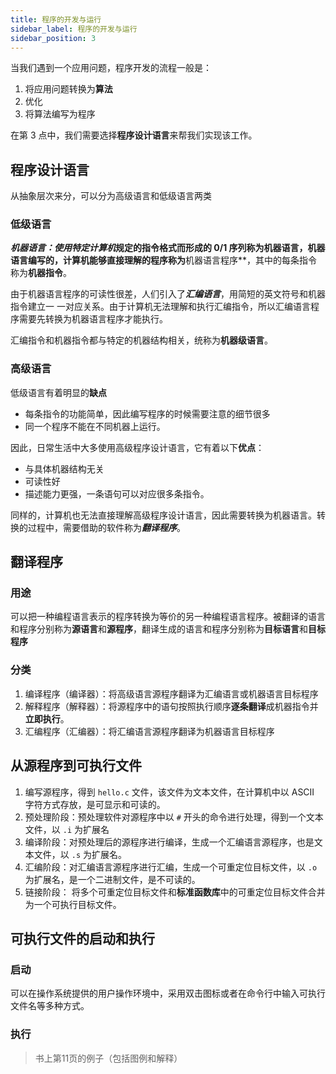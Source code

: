 ```yaml
---
title: 程序的开发与运行
sidebar_label: 程序的开发与运行
sidebar_position: 3
---
```


当我们遇到一个应用问题，程序开发的流程一般是：
1. 将应用问题转换为**算法**
2. 优化
3. 将算法编写为程序

在第 3 点中，我们需要选择**程序设计语言**来帮我们实现该工作。

## 程序设计语言
从抽象层次来分，可以分为高级语言和低级语言两类

### 低级语言
***机器语言：***使用**特定计算机**规定的指令格式而形成的 0/1 序列称为机器语言，机器语言编写的，计算机能够直接理解的程序称为**机器语言程序**，其中的每条指令称为**机器指令**。

由于机器语言程序的可读性很差，人们引入了***汇编语言***，用简短的英文符号和机器指令建立一 一对应关系。由于计算机无法理解和执行汇编指令，所以汇编语言程序需要先转换为机器语言程序才能执行。

汇编指令和机器指令都与特定的机器结构相关，统称为**机器级语言**。

### 高级语言
低级语言有着明显的**缺点**
- 每条指令的功能简单，因此编写程序的时候需要注意的细节很多
- 同一个程序不能在不同机器上运行。

因此，日常生活中大多使用高级程序设计语言，它有着以下**优点**：
- 与具体机器结构无关
- 可读性好
- 描述能力更强，一条语句可以对应很多条指令。

同样的，计算机也无法直接理解高级程序设计语言，因此需要转换为机器语言。转换的过程中，需要借助的软件称为***翻译程序***。


## 翻译程序
### 用途
可以把一种编程语言表示的程序转换为等价的另一种编程语言程序。被翻译的语言和程序分别称为**源语言**和**源程序**，翻译生成的语言和程序分别称为**目标语言**和**目标程序**

### 分类
1. 编译程序（编译器）：将高级语言源程序翻译为汇编语言或机器语言目标程序
2. 解释程序（解释器）：将源程序中的语句按照执行顺序**逐条翻译**成机器指令并**立即执行**。
3. 汇编程序（汇编器）：将汇编语言源程序翻译为机器语言目标程序

## 从源程序到可执行文件
1. 编写源程序，得到 `hello.c` 文件，该文件为文本文件，在计算机中以 ASCII 字符方式存放，是可显示和可读的。
2. 预处理阶段：预处理软件对源程序中以 `#` 开头的命令进行处理，得到一个文本文件，以 `.i` 为扩展名
3. 编译阶段：对预处理后的源程序进行编译，生成一个汇编语言源程序，也是文本文件，以 `.s` 为扩展名。
4. 汇编阶段：对汇编语言源程序进行汇编，生成一个可重定位目标文件，以 `.o` 为扩展名，是一个二进制文件，是不可读的。
5. 链接阶段： 将多个可重定位目标文件和**标准函数库**中的可重定位目标文件合并为一个可执行目标文件。

## 可执行文件的启动和执行
### 启动
可以在操作系统提供的用户操作环境中，采用双击图标或者在命令行中输入可执行文件名等多种方式。
### 执行
> 书上第11页的例子（包括图例和解释）